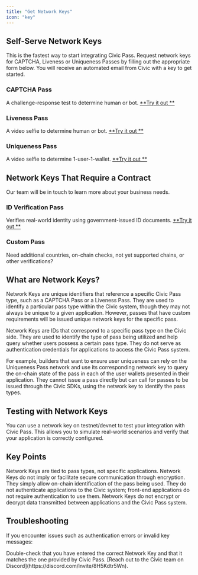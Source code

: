```yaml
---
title: "Get Network Keys"
icon: "key"
---
```


## Self-Serve Network Keys

This is the fastest way to start integrating Civic Pass. Request network keys for CAPTCHA, Liveness or Uniqueness Passes by filling out the appropriate form below. You will receive an automated email from Civic with a key to get started. 

### CAPTCHA Pass

A challenge-response test to determine human or bot. [**Try it out **](https://getpass.civic.com/?scope=captcha,uniqueness,liveness)

<CardGroup cols={2}>
  <Card title="Get CAPTCHA key" icon="arrow-right" horizontal href="https://civickey.typeform.com/req-captcha">
    
  </Card>
</CardGroup>

### Liveness Pass

A video selfie to determine human or bot. [**Try it out **](https://getpass.civic.com/?scope=liveness,uniqueness,captcha)

<CardGroup cols={2}>
  <Card title="Get Liveness key" icon="arrow-right" horizontal href="https://civickey.typeform.com/req-liveness">
    
  </Card>
</CardGroup>

### Uniqueness Pass

A video selfie to determine 1-user-1-wallet. [**Try it out **](https://getpass.civic.com/?scope=liveness,uniqueness,captcha)

<CardGroup cols={2}>
  <Card title="Get Uniqueness key" icon="arrow-right" horizontal href="https://civickey.typeform.com/req-uniqueness">
    
  </Card>
</CardGroup>

## Network Keys That Require a Contract

Our team will be in touch to learn more about your business needs. 

### ID Verification Pass

Verifies real-world identity using government-issued ID documents. [**Try it out **](https://getpass.civic.com/?pass=identity)

<CardGroup cols={2}>
  <Card title="Get in touch" icon="arrow-right" horizontal href="https://civickey.typeform.com/req-id">
    
  </Card>
</CardGroup>

### Custom Pass

Need additional countries, on-chain checks, not yet supported chains, or other verifications?

<CardGroup cols={2}>
  <Card title="Get in touch" icon="arrow-right" horizontal href="https://civickey.typeform.com/req-custom">
    
  </Card>
</CardGroup>

## What are Network Keys?

Network Keys are unique identifiers that reference a specific Civic Pass type, such as a CAPTCHA Pass or a Liveness Pass. They are used to identify a particular pass type within the Civic system, though they may not always be unique to a given application. However, passes that have custom requirements will be issued unique network keys for the specific pass.

Network Keys are IDs that correspond to a specific pass type on the Civic side. They are used to identify the type of pass being utilized and help query whether users possess a certain pass type. They do not serve as authentication credentials for applications to access the Civic Pass system.

For example, builders that want to ensure user uniqueness can rely on the Uniqueness Pass network and use its corresponding network key to query the on-chain state of the pass in each of the user wallets presented in their application. They cannot issue a pass directly but can call for passes to be issued through the Civic SDKs, using the network key to identify the pass types.

## Testing with Network Keys

You can use a network key on testnet/devnet to test your integration with Civic Pass. This allows you to simulate real-world scenarios and verify that your application is correctly configured.

## Key Points

<CardGroup cols={2}>
  <Card title="Not application-specific" icon="square-1">
    Network Keys are tied to pass types, not specific applications.
  </Card>
  <Card title="No secure communication implication" icon="square-2">
    Network Keys do not imply or facilitate secure communication through encryption. They simply allow on-chain identification of the pass being used.
  </Card>
  <Card title="No authentication role" icon="square-3">
    They do not authenticate applications to the Civic system; front-end applications do not require authentication to use them.
  </Card>
  <Card title="No data encryption" icon="square-4">
    Network Keys do not encrypt or decrypt data transmitted between applications and the Civic Pass system.
  </Card>
</CardGroup>

## Troubleshooting

If you encounter issues such as authentication errors or invalid key messages:

<CardGroup cols={2}>
  <Card title="Verify key accuracy" icon="square-1">
    Double-check that you have entered the correct Network Key and that it matches the one provided by Civic Pass.
  </Card>
  <Card title="Contact support" icon="square-2">
    [Reach out to the Civic team on Discord](https://discord.com/invite/8H5Kdtr5Wn).
  </Card>
</CardGroup>